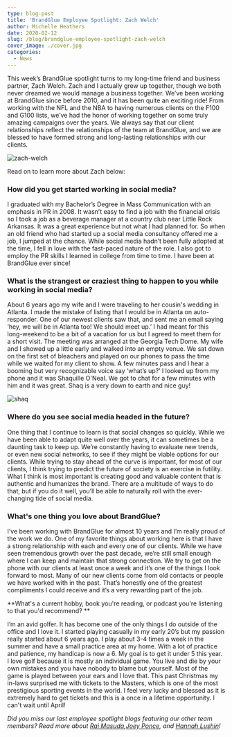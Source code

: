 ```yaml
---
type: blog-post
title: 'BrandGlue Employee Spotlight: Zach Welch'
author: Michelle Heathers
date: 2020-02-12
slug: /blog/brandglue-employee-spotlight-zach-welch
cover_image: ./cover.jpg
categories:
  - News
---
```


This week’s BrandGlue spotlight turns to my long-time friend and business partner, Zach Welch. Zach and I actually grew up together, though we both never dreamed we would manage a business together. We’ve been working at BrandGlue since before 2010, and it has been quite an exciting ride! From working with the NFL and the NBA to having numerous clients on the F100 and G100 lists, we’ve had the honor of working together on some truly amazing campaigns over the years. We always say that our client relationships reflect the relationships of the team at BrandGlue, and we are blessed to have formed strong and long-lasting relationships with our clients.

![zach-welch](./cover.jpg)

Read on to learn more about Zach below:

### How did you get started working in social media?

I graduated with my Bachelor’s Degree in Mass Communication with an emphasis in PR in 2008. It wasn’t easy to find a job with the financial crisis so I took a job as a beverage manager at a country club near Little Rock Arkansas. It was a great experience but not what I had planned for. So when an old friend who had started up a social media consultancy offered me a job, I jumped at the chance. While social media hadn’t been fully adopted at the time, I fell in love with the fast-paced nature of the role. I also got to employ the PR skills I learned in college from time to time. I have been at BrandGlue ever since!

### What is the strangest or craziest thing to happen to you while working in social media?

About 6 years ago my wife and I were traveling to her cousin's wedding in Atlanta. I made the mistake of listing that I would be in Atlanta on auto-responder. One of our newest clients saw that, and sent me an email saying ‘hey, we will be in Atlanta too! We should meet up.’ I had meant for this long-weekend to be a bit of a vacation for us but I agreed to meet them for a short visit. The meeting was arranged at the Georgia Tech Dome. My wife and I showed up a little early and walked into an empty venue. We sat down on the first set of bleachers and played on our phones to pass the time while we waited for my client to show. A few minutes pass and I hear a booming but very recognizable voice say ‘what’s up?’ I looked up from my phone and it was Shaquille O'Neal. We got to chat for a few minutes with him and it was great. Shaq is a very down to earth and nice guy!

![shaq](./shaq.jpg)

### Where do you see social media headed in the future?

One thing that I continue to learn is that social changes so quickly. While we have been able to adapt quite well over the years, it can sometimes be a daunting task to keep up. We’re constantly having to evaluate new trends, or even new social networks, to see if they might be viable options for our clients. While trying to stay ahead of the curve is important, for most of our clients, I think trying to predict the future of society is an exercise in futility. What I think is most important is creating good and valuable content that is authentic and humanizes the brand. There are a multitude of ways to do that, but if you do it well, you’ll be able to naturally roll with the ever-changing tide of social media.

### What's one thing you love about BrandGlue?

I’ve been working with BrandGlue for almost 10 years and I’m really proud of the work we do. One of my favorite things about working here is that I have a strong relationship with each and every one of our clients. While we have seen tremendous growth over the past decade, we’re still small enough where I can keep and maintain that strong connection. We try to get on the phone with our clients at least once a week and it’s one of the things I look forward to most. Many of our new clients come from old contacts or people we have worked with in the past. That’s honestly one of the greatest compliments I could receive and it’s a very rewarding part of the job.

**What's a current hobby, book you're reading, or podcast you're listening to that you'd recommend? **

I’m an avid golfer. It has become one of the only things I do outside of the office and I love it. I started playing casually in my early 20’s but my passion really started about 6 years ago. I play about 3-4 times a week in the summer and have a small practice area at my home. With a lot of practice and patience, my handicap is now a 6. My goal is to get it under 5 this year. I love golf because it is mostly an individual game. You live and die by your own mistakes and you have nobody to blame but yourself. Most of the game is played between your ears and I love that. This past Christmas my in-laws surprised me with tickets to the Masters, which is one of the most prestigious sporting events in the world. I feel very lucky and blessed as it is extremely hard to get tickets and this is a once in a lifetime opportunity. I can't wait until April!

_Did you miss our last employee spotlight blogs featuring our other team members? Read more about [Rai Masuda][1],[Joey Ponce][2], and [Hannah Lushin][3]!_

[1]: https://brandglue.com/blog/brandglue-employee-spotlight-rai-masuda
[2]: https://brandglue.com/blog/brandglue-employee-spotlight-joey-ponce
[3]: https://brandglue.com/blog/brandglue-employee-spotlight-hannah-lushin
